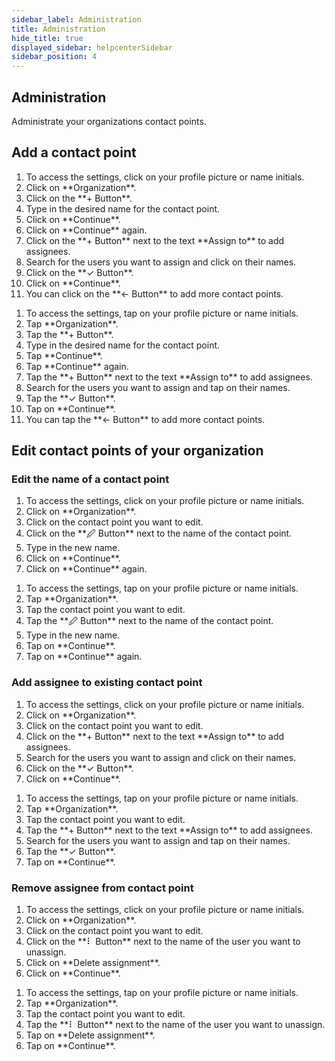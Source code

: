 ```yaml
---
sidebar_label: Administration
title: Administration
hide_title: true
displayed_sidebar: helpcenterSidebar
sidebar_position: 4
---
```




<div class="hero hero--primary">
  <div class="container">
    <h2 class="hero__title">Administration</h2>
    <p class="hero__subtitle">Administrate your organizations contact points.</p>
  </div>
</div>

## Add a contact point

<Tabs>
  <TabItem value="desktop" label="Desktop">
  <ol>
    <li>To access the settings, click on your profile picture or name initials.</li>
    <li>Click on **Organization**.</li>
    <li>Click on the **+ Button**.</li>
    <li>Type in the desired name for the contact point.</li>
    <li>Click on **Continue**.</li>
    <li>Click on **Continue** again.</li>
    <li>Click on the **+ Button** next to the text **Assign to** to add assignees.</li>
    <li>Search for the users you want to assign and click on their names.</li>
    <li>Click on the **✓ Button**.</li>
    <li>Click on **Continue**.</li>
    <li>You can click on the **← Button** to add more contact points.</li>
  </ol>
  </TabItem>
  <TabItem value="mobile" label="Mobile">
  <ol>
    <li>To access the settings, tap on your profile picture or name initials.</li>
    <li>Tap **Organization**.</li>
    <li>Tap the **+ Button**.</li>
    <li>Type in the desired name for the contact point.</li>
    <li>Tap **Continue**.</li>
    <li>Tap **Continue** again.</li>
    <li>Tap the **+ Button** next to the text **Assign to** to add assignees.</li>
    <li>Search for the users you want to assign and tap on their names.</li>
    <li>Tap the **✓ Button**.</li>
    <li>Tap on **Continue**.</li>
    <li>You can tap the **← Button** to add more contact points.</li>
  </ol>
  </TabItem>
</Tabs>

## Edit contact points of your organization

### Edit the name of a contact point

<Tabs>
  <TabItem value="desktop" label="Desktop">
  <ol>
    <li>To access the settings, click on your profile picture or name initials.</li>
    <li>Click on **Organization**.</li>
    <li>Click on the contact point you want to edit.</li>
    <li>Click on the **🖉 Button** next to the name of the contact point.</li>
    <li>Type in the new name.</li>
    <li>Click on **Continue**.</li>
    <li>Click on **Continue** again.</li>
  </ol>
  </TabItem>
  <TabItem value="mobile" label="Mobile">
  <ol>
    <li>To access the settings, tap on your profile picture or name initials.</li>
    <li>Tap **Organization**.</li>
    <li>Tap the contact point you want to edit.</li>
    <li>Tap the **🖉 Button** next to the name of the contact point.</li>
    <li>Type in the new name.</li>
    <li>Tap on **Continue**.</li>
    <li>Tap on **Continue** again.</li>
  </ol>
  </TabItem>
</Tabs>

### Add assignee to existing contact point

<Tabs>
  <TabItem value="desktop" label="Desktop">
  <ol>
    <li>To access the settings, click on your profile picture or name initials.</li>
    <li>Click on **Organization**.</li>
    <li>Click on the contact point you want to edit.</li>
    <li>Click on the **+ Button** next to the text **Assign to** to add assignees.</li>
    <li>Search for the users you want to assign and click on their names.</li>
    <li>Click on the **✓ Button**.</li>
    <li>Click on **Continue**.</li>
  </ol>
  </TabItem>
  <TabItem value="mobile" label="Mobile">
  <ol>
    <li>To access the settings, tap on your profile picture or name initials.</li>
    <li>Tap **Organization**.</li>
    <li>Tap the contact point you want to edit.</li>
    <li>Tap the **+ Button** next to the text **Assign to** to add assignees.</li>
    <li>Search for the users you want to assign and tap on their names.</li>
    <li>Tap the **✓ Button**.</li>
    <li>Tap on **Continue**.</li>
  </ol>
  </TabItem>
</Tabs>

### Remove assignee from contact point

<Tabs>
  <TabItem value="desktop" label="Desktop">
  <ol>
    <li>To access the settings, click on your profile picture or name initials.</li>
    <li>Click on **Organization**.</li>
    <li>Click on the contact point you want to edit.</li>
    <li>Click on the **⠇ Button** next to the name of the user you want to unassign.</li>
    <li>Click on **Delete assignment**.</li>
    <li>Click on **Continue**.</li>
  </ol>
  </TabItem>
  <TabItem value="mobile" label="Mobile">
  <ol>
    <li>To access the settings, tap on your profile picture or name initials.</li>
    <li>Tap **Organization**.</li>
    <li>Tap the contact point you want to edit.</li>
    <li>Tap the **⠇ Button** next to the name of the user you want to unassign.</li>
    <li>Tap on **Delete assignment**.</li>
    <li>Tap on **Continue**.</li>
  </ol>
  </TabItem>
</Tabs>
